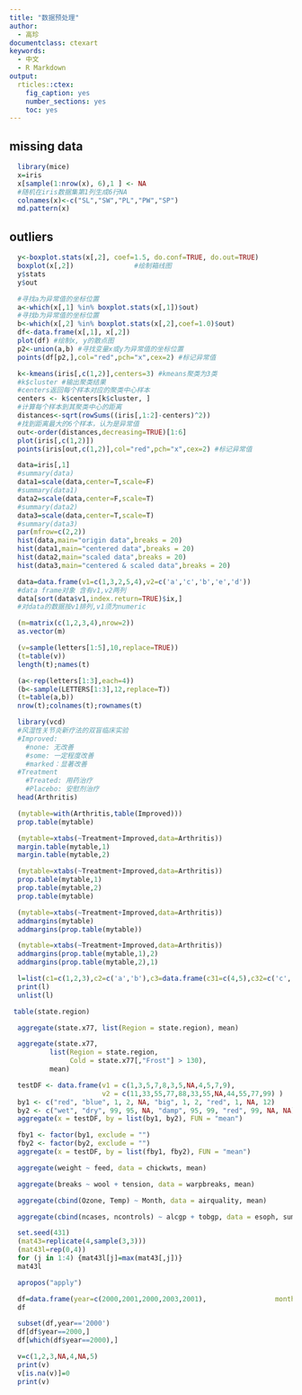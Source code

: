 ```yaml
---
title: "数据预处理"
author:
  - 高珍
documentclass: ctexart
keywords:
  - 中文
  - R Markdown
output:
  rticles::ctex:
    fig_caption: yes
    number_sections: yes
    toc: yes
---
```


## missing data
```r
  library(mice)
  x=iris
  x[sample(1:nrow(x), 6),1 ] <- NA     
  #随机在iris数据集第1列生成6行NA
  colnames(x)<-c("SL","SW","PL","PW","SP")    
  md.pattern(x) 
```
## outliers
```r
  y<-boxplot.stats(x[,2], coef=1.5, do.conf=TRUE, do.out=TRUE)
  boxplot(x[,2])               #绘制箱线图
  y$stats
  y$out
```

```r
  #寻找a为异常值的坐标位置
  a<-which(x[,1] %in% boxplot.stats(x[,1])$out) 
  #寻找b为异常值的坐标位置
  b<-which(x[,2] %in% boxplot.stats(x[,2],coef=1.0)$out) 
  df<-data.frame(x[,1], x[,2])
  plot(df) #绘制x, y的散点图
  p2<-union(a,b) #寻找变量x或y为异常值的坐标位置
  points(df[p2,],col="red",pch="x",cex=2) #标记异常值
```

```r
  k<-kmeans(iris[,c(1,2)],centers=3) #kmeans聚类为3类
  #k$cluster #输出聚类结果
  #centers返回每个样本对应的聚类中心样本
  centers <- k$centers[k$cluster, ]
  #计算每个样本到其聚类中心的距离
  distances<-sqrt(rowSums((iris[,1:2]-centers)^2))
  #找到距离最大的6个样本，认为是异常值
  out<-order(distances,decreasing=TRUE)[1:6]
  plot(iris[,c(1,2)])
  points(iris[out,c(1,2)],col="red",pch="x",cex=2) #标记异常值
```

```r
  data=iris[,1]
  #summary(data)
  data1=scale(data,center=T,scale=F)
  #summary(data1)
  data2=scale(data,center=F,scale=T)
  #summary(data2)
  data3=scale(data,center=T,scale=T)
  #summary(data3)
  par(mfrow=c(2,2))
  hist(data,main="origin data",breaks = 20)
  hist(data1,main="centered data",breaks = 20)
  hist(data2,main="scaled data",breaks = 20)
  hist(data3,main="centered & scaled data",breaks = 20)
```


```r
  data=data.frame(v1=c(1,3,2,5,4),v2=c('a','c','b','e','d')) 
  #data frame对象 含有v1,v2两列
  data[sort(data$v1,index.return=TRUE)$ix,]　　
  #对data的数据按v1排列,v1须为numeric
```

```r
  (m=matrix(c(1,2,3,4),nrow=2))
  as.vector(m)
```

```r
  (v=sample(letters[1:5],10,replace=TRUE))
  (t=table(v))
  length(t);names(t)
```


```r
  (a<-rep(letters[1:3],each=4))
  (b<-sample(LETTERS[1:3],12,replace=T))
  (t=table(a,b))
  nrow(t);colnames(t);rownames(t)
```


```r
  library(vcd)
  #风湿性关节炎新疗法的双盲临床实验
  #Improved: 
    #none: 无改善
    #some: 一定程度改善
    #marked：显著改善
  #Treatment
    #Treated: 用药治疗
    #Placebo: 安慰剂治疗
  head(Arthritis)
```
```r
  (mytable=with(Arthritis,table(Improved)))
  prop.table(mytable)
```

```r
  (mytable=xtabs(~Treatment+Improved,data=Arthritis))
  margin.table(mytable,1)
  margin.table(mytable,2)
```

```r
  (mytable=xtabs(~Treatment+Improved,data=Arthritis))
  prop.table(mytable,1)
  prop.table(mytable,2)
  prop.table(mytable)
```


```r
  (mytable=xtabs(~Treatment+Improved,data=Arthritis))
  addmargins(mytable)
  addmargins(prop.table(mytable))
```


```r
  (mytable=xtabs(~Treatment+Improved,data=Arthritis))
  addmargins(prop.table(mytable,1),2)
  addmargins(prop.table(mytable,2),1)
```

```r
  l=list(c1=c(1,2,3),c2=c('a','b'),c3=data.frame(c31=c(4,5),c32=c('c','d')))
  print(l)
  unlist(l)
```

```r
 table(state.region)
```

```r
  aggregate(state.x77, list(Region = state.region), mean)
```
```r
  aggregate(state.x77,
          list(Region = state.region,
               Cold = state.x77[,"Frost"] > 130),
          mean)
```

```r
  testDF <- data.frame(v1 = c(1,3,5,7,8,3,5,NA,4,5,7,9),
                       v2 = c(11,33,55,77,88,33,55,NA,44,55,77,99) )
  by1 <- c("red", "blue", 1, 2, NA, "big", 1, 2, "red", 1, NA, 12)
  by2 <- c("wet", "dry", 99, 95, NA, "damp", 95, 99, "red", 99, NA, NA)
  aggregate(x = testDF, by = list(by1, by2), FUN = "mean")
``` 
```r
  fby1 <- factor(by1, exclude = "")
  fby2 <- factor(by2, exclude = "")
  aggregate(x = testDF, by = list(fby1, fby2), FUN = "mean")
```
```r
  aggregate(weight ~ feed, data = chickwts, mean)
```
```r
  aggregate(breaks ~ wool + tension, data = warpbreaks, mean)
```
```r
  aggregate(cbind(Ozone, Temp) ~ Month, data = airquality, mean)
```
```r
  aggregate(cbind(ncases, ncontrols) ~ alcgp + tobgp, data = esoph, sum)
```
  
```r
  set.seed(431) 
  (mat43=replicate(4,sample(3,3)))
  (mat43l=rep(0,4))
  for (j in 1:4) {mat43l[j]=max(mat43[,j])} 
  mat43l
```

```r
  apropos("apply")
```


```r
  df=data.frame(year=c(2000,2001,2000,2003,2001),                 month=c(1,2,3,4,5))
  df
```
```r
  subset(df,year=='2000')
  df[df$year==2000,]
  df[which(df$year==2000),]
```


```r
  v=c(1,2,3,NA,4,NA,5)
  print(v)
  v[is.na(v)]=0
  print(v)
```

